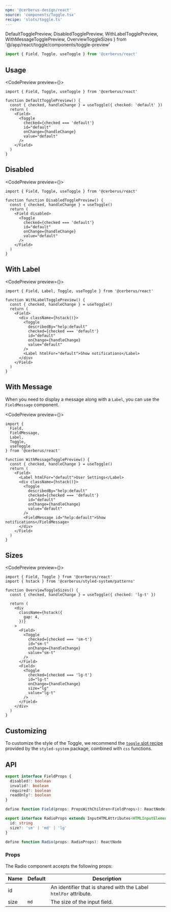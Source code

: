 ```yaml
---
npm: '@cerberus-design/react'
source: 'components/Toggle.tsx'
recipe: 'slots/toggle.ts'
---
```


  DefaultTogglePreview,
  DisabledTogglePreview,
  WithLabelTogglePreview,
  WithMessageTogglePreview,
  OverviewToggleSizes
} from '@/app/react/toggle/components/toggle-preview'

```ts
import { Field, Toggle, useToggle } from '@cerberus/react'
```

## Usage

<CodePreview preview={<DefaultTogglePreview />}>
```tsx title="valid-radio.tsx"
import { Field, Toggle, useToggle } from '@cerberus/react'

function DefaultTogglePreview() {
  const { checked, handleChange } = useToggle({ checked: 'default' })
  return (
    <Field>
      <Toggle
        checked={checked === 'default'}
        id="default"
        onChange={handleChange}
        value="default"
      />
    </Field>
  )
}
```
</CodePreview>

## Disabled

<CodePreview preview={<DisabledTogglePreview />}>
```tsx title="search-input.tsx" {6}
import { Field, Toggle, useToggle } from '@cerberus/react'

function function DisabledTogglePreview() {
  const { checked, handleChange } = useToggle()
  return (
    <Field disabled>
      <Toggle
        checked={checked === 'default'}
        id="default"
        onChange={handleChange}
        value="default"
      />
    </Field>
  )
}
```
</CodePreview>

## With Label

<CodePreview preview={<WithLabelTogglePreview />}>
```tsx title="search-input.tsx" {15}
import { Field, Label, Toggle, useToggle } from '@cerberus/react'

function WithLabelTogglePreview() {
  const { checked, handleChange } = useToggle()
  return (
    <Field>
      <div className={hstack()}>
        <Toggle
          describedBy="help:default"
          checked={checked === 'default'}
          id="default"
          onChange={handleChange}
          value="default"
        />
        <Label htmlFor="default">Show notifications</Label>
      </div>
    </Field>
  )
}
```
</CodePreview>

## With Message

When you need to display a message along with a `Label`, you can use the `FieldMessage` component.

<CodePreview preview={<WithMessageTogglePreview />}>
```tsx title="search-input.tsx" {22}
import {
  Field,
  FieldMessage,
  Label,
  Toggle,
  useToggle
} from '@cerberus/react'

function WithMessageTogglePreview() {
  const { checked, handleChange } = useToggle()
  return (
    <Field>
      <Label htmlFor="default">User Settings</Label>
      <div className={hstack()}>
        <Toggle
          describedBy="help:default"
          checked={checked === 'default'}
          id="default"
          onChange={handleChange}
          value="default"
        />
        <FieldMessage id="help:default">Show notifications</FieldMessage>
      </div>
    </Field>
  )
}
```
</CodePreview>

## Sizes

<CodePreview preview={<OverviewToggleSizes />}>
```tsx title="radio-sizes.tsx" {14,20,26}
import { Field, Toggle } from '@cerberus/react'
import { hstack } from '@cerberus/styled-system/patterns'

function OverviewToggleSizes() {
  const { checked, handleChange } = useToggle({ checked: 'lg-t' })

  return (
    <div
      className={hstack({
        gap: 4,
      })}
    >
      <Field>
        <Toggle
          checked={checked === 'sm-t'}
          id="sm-t"
          onChange={handleChange}
          value="sm-t"
        />
      </Field>
      <Field>
        <Toggle
          checked={checked === 'lg-t'}
          id="lg-t"
          onChange={handleChange}
          size="lg"
          value="lg-t"
        />
      </Field>
    </div>
  )
}
```
</CodePreview>

## Customizing

To customize the style of the Toggle, we recommend the [`toggle` slot recipe](https://github.com/omnifed/cerberus/blob/main/packages/panda-preset/src/recipes/slots/toggle.ts) provided by the `styled-system` package, combined with `css` functions.

## API

<NoteAdmonition description="The Radio component must be used within a Field provider." />

```ts showLineNumbers=false
export interface FieldProps {
  disabled?: boolean
  invalid?: boolean
  required?: boolean
  readOnly?: boolean
}

define function Field(props: PropsWithChildren<FieldProps>): ReactNode
```

```ts showLineNumbers=false
export interface RadioProps extends InputHTMLAttributes<HTMLInputElement> {
  id: string
  size?: 'sm' | 'md' | 'lg'
}

define function Radio(props: RadioProps): ReactNode
```

### Props

The Radio component accepts the following props:

| Name     | Default | Description                                                   |
| -------- | ------- | ------------------------------------------------------------- |
| id   |    |  An identifier that is shared with the Label `htmlFor` attribute.        |
| size   | `md`   |  The size of the input field.        |
